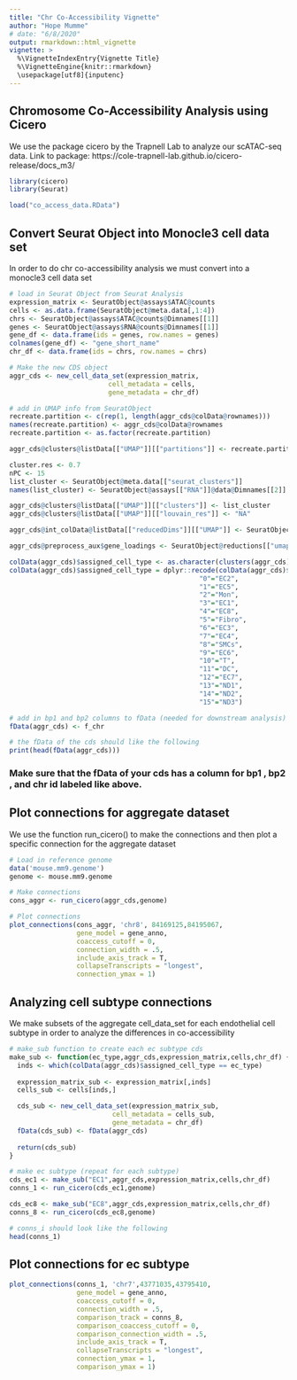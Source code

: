 ```yaml
---
title: "Chr Co-Accessibility Vignette"
author: "Hope Mumme"
# date: "6/8/2020"
output: rmarkdown::html_vignette
vignette: >
  %\VignetteIndexEntry{Vignette Title}
  %\VignetteEngine{knitr::rmarkdown}
  \usepackage[utf8]{inputenc}
---
```


## Chromosome Co-Accessibility Analysis using Cicero
We use the package cicero by the Trapnell Lab to analyze our scATAC-seq data.
Link to package: https://cole-trapnell-lab.github.io/cicero-release/docs_m3/

```r
library(cicero)
library(Seurat)

load("co_access_data.RData")
```


## Convert Seurat Object into Monocle3 cell data set
In order to do chr co-accessibility analysis we must convert into a monocle3 cell data set

```R
# load in Seurat Object from Seurat Analysis
expression_matrix <- SeuratObject@assays$ATAC@counts
cells <- as.data.frame(SeuratObject@meta.data[,1:4])
chrs <- SeuratObject@assays$ATAC@counts@Dimnames[[1]]
genes <- SeuratObject@assays$RNA@counts@Dimnames[[1]]
gene_df <- data.frame(ids = genes, row.names = genes)
colnames(gene_df) <- "gene_short_name"
chr_df <- data.frame(ids = chrs, row.names = chrs)

# Make the new CDS object
aggr_cds <- new_cell_data_set(expression_matrix,
                         cell_metadata = cells,
                         gene_metadata = chr_df)

# add in UMAP info from SeuratObject
recreate.partition <- c(rep(1, length(aggr_cds@colData@rownames)))
names(recreate.partition) <- aggr_cds@colData@rownames
recreate.partition <- as.factor(recreate.partition)

aggr_cds@clusters@listData[["UMAP"]][["partitions"]] <- recreate.partition

cluster.res <- 0.7
nPC <- 15
list_cluster <- SeuratObject@meta.data[["seurat_clusters"]]
names(list_cluster) <- SeuratObject@assays[["RNA"]]@data@Dimnames[[2]]

aggr_cds@clusters@listData[["UMAP"]][["clusters"]] <- list_cluster
aggr_cds@clusters@listData[["UMAP"]][["louvain_res"]] <- "NA"

aggr_cds@int_colData@listData[["reducedDims"]][["UMAP"]] <- SeuratObject@reductions[["umap"]]@cell.embeddings

aggr_cds@preprocess_aux$gene_loadings <- SeuratObject@reductions[["umap"]]@feature.loadings

colData(aggr_cds)$assigned_cell_type <- as.character(clusters(aggr_cds))
colData(aggr_cds)$assigned_cell_type = dplyr::recode(colData(aggr_cds)$assigned_cell_type,
                                                "0"="EC2",
                                                "1"="EC5",
                                                "2"="Mon",
                                                "3"="EC1",
                                                "4"="EC8",
                                                "5"="Fibro",
                                                "6"="EC3",
                                                "7"="EC4",
                                                "8"="SMCs",
                                                "9"="EC6",
                                                "10"="T",
                                                "11"="DC",
                                                "12"="EC7",
                                                "13"="ND1",
                                                "14"="ND2",
                                                "15"="ND3")

# add in bp1 and bp2 columns to fData (needed for downstream analysis)
fData(aggr_cds) <- f_chr

# the fData of the cds should like the following
print(head(fData(aggr_cds)))
```

### Make sure that the fData of your cds has a column for bp1 , bp2 , and chr id labeled like above.

## Plot connections for aggregate dataset
We use the function run_cicero() to make the connections and then plot a specific connection for the aggregate dataset

``` r
# Load in reference genome
data('mouse.mm9.genome')
genome <- mouse.mm9.genome

# Make connections
cons_aggr <- run_cicero(aggr_cds,genome)

# Plot connections
plot_connections(cons_aggr, 'chr8', 84169125,84195067,
                 gene_model = gene_anno, 
                 coaccess_cutoff = 0,
                 connection_width = .5,
                 include_axis_track = T,
                 collapseTranscripts = "longest", 
                 connection_ymax = 1) 
```

## Analyzing cell subtype connections
We make subsets of the aggregate cell_data_set for each endothelial cell subtype in order to analyze the differences in co-accessibility

```R
# make_sub function to create each ec subtype cds
make_sub <- function(ec_type,aggr_cds,expression_matrix,cells,chr_df) {
  inds <- which(colData(aggr_cds)$assigned_cell_type == ec_type)
  
  expression_matrix_sub <- expression_matrix[,inds]
  cells_sub <- cells[inds,]

  cds_sub <- new_cell_data_set(expression_matrix_sub,
                          cell_metadata = cells_sub,
                          gene_metadata = chr_df)
  fData(cds_sub) <- fData(aggr_cds)
  
  return(cds_sub)
}

# make ec subtype (repeat for each subtype)
cds_ec1 <- make_sub("EC1",aggr_cds,expression_matrix,cells,chr_df)
conns_1 <- run_cicero(cds_ec1,genome)

cds_ec8 <- make_sub("EC8",aggr_cds,expression_matrix,cells,chr_df)
conns_8 <- run_cicero(cds_ec8,genome)

# conns_i should look like the following
head(conns_1)
```

## Plot connections for ec subtype

``` r
plot_connections(conns_1, 'chr7',43771035,43795410, 
                 gene_model = gene_anno, 
                 coaccess_cutoff = 0,
                 connection_width = .5,
                 comparison_track = conns_8,
                 comparison_coaccess_cutoff = 0,
                 comparison_connection_width = .5,
                 include_axis_track = T,
                 collapseTranscripts = "longest", 
                 connection_ymax = 1,
                 comparison_ymax = 1) 

```